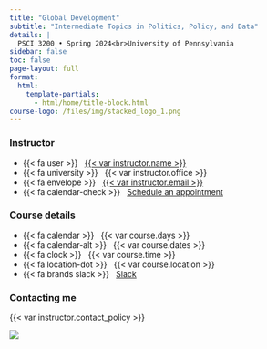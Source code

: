 ```yaml
---
title: "Global Development"
subtitle: "Intermediate Topics in Politics, Policy, and Data"
details: |
  PSCI 3200 • Spring 2024<br>University of Pennsylvania
sidebar: false
toc: false
page-layout: full
format:
  html:
    template-partials:
      - html/home/title-block.html
course-logo: /files/img/stacked_logo_1.png
---
```


::: {.grid .course-details}
::: {.g-col-12 .g-col-md-4}
### Instructor

-   {{< fa user >}}   [{{< var instructor.name >}}](%7B%7B%3C%20var%20instructor.url%20%3E%7D%7D)
-   {{< fa university >}}   {{< var instructor.office >}}
-   {{< fa envelope >}}   <a href="mailto:{{< var instructor.email >}}">{{< var instructor.email >}}</a> <!-- - {{< fa brands twitter >}} &nbsp; [{{< var instructor.twitter >}}](https://www.twitter.com/{{< var instructor.twitter >}}) -->
-   {{< fa calendar-check >}}   [Schedule an appointment](%7B%7B%3C%20var%20instructor.appointment_url%20%3E%7D%7D)
:::

::: {.g-col-12 .g-col-md-3}
### Course details

-   {{< fa calendar >}}   {{< var course.days >}}
-   {{< fa calendar-alt >}}   {{< var course.dates >}}
-   {{< fa clock >}}   {{< var course.time >}}
-   {{< fa location-dot >}}   {{< var course.location >}}
-   {{< fa brands slack >}}   [Slack](%7B%7B%3C%20var%20course.slack%20%3E%7D%7D)
:::

::: {.g-col-12 .g-col-md-5 .contact-policy}
### Contacting me

{{< var instructor.contact_policy >}}
:::
:::

![](/files/img/map_luwero.jpg)
